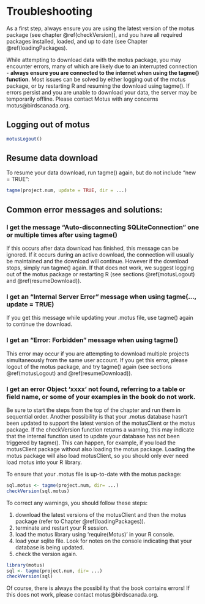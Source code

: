 # Troubleshooting {#Troubleshooting}

As a first step, always ensure you are using the latest version of the motus package (see chapter \@ref(checkVersion)), and you have all required packages installed, loaded, and up to date (see Chapter \@ref(loadingPackages).  

While attempting to download data with the motus package, you may encounter errors, many of which are likely due to an interrupted connection - **always ensure you are connected to the internet when using the tagme() function**.  Most issues can be solved by either logging out of the motus package, or by restarting R and resuming the download using tagme(). If errors persist and you are unable to download your data, the server may be temporarily offline. Please contact Motus with any concerns motus@birdscanada.org.

## Logging out of motus {#motusLogout}
```r
motusLogout()
```

## Resume data download {#resumeDownload}

To resume your data download, run tagme() again, but do not include "new = TRUE":

```r
tagme(project.num, update = TRUE, dir = ...)
```

## Common error messages and solutions:

### I get the message "Auto-disconnecting SQLiteConnection" one or multiple times after using tagme()

If this occurs after data download has finished, this message can be ignored. If it occurs during an active download, the connection will usually be maintained and the download will continue. However if the download stops, simply run tagme() again. If that does not work, we suggest logging out of the motus package or restarting R (see sections \@ref(motusLogout) and \@ref(resumeDownload)).

### I get an "Internal Server Error" message when using tagme(..., update = TRUE)

If you get this message while updating your .motus file, use tagme() again to continue the download.

### I get an "Error: Forbidden" message when using tagme()

This error may occur if you are attempting to download multiple projects simultaneously from the same user account. If you get this error, please logout of the motus package, and try tagme() again (see sections \@ref(motusLogout) and \@ref(resumeDownload)).

### I get an error Object 'xxxx' not found, referring to a table or field name, or some of your examples in the book do not work.  

Be sure to start the steps from the top of the chapter and run them in sequential order. Another possibility is that your .motus database hasn't been updated to support the latest version of the motusClient or the motus package. If the checkVersion function returns a warning, this may indicate that the internal function used to update your database has not been triggered by tagme(). This can happen, for example, if you load the motusClient package without also loading the motus package. Loading the motus package will also load motusClient, so you should only ever need load motus into your R library. 

To ensure that your .motus file is up-to-date with the motus package:

```r
sql.motus <- tagme(project.num, dir= ...)
checkVersion(sql.motus)
```

To correct any warnings, you should follow these steps:

1. download the latest versions of the motusClient and then the motus package (refer to Chapter \@ref(loadingPackages)).
2. terminate and restart your R session.
3. load the motus library using 'require(Motus)' in your R console.
4. load your sqlite file. Look for notes on the console indicating that your database is being updated.
5. check the version again.

```r
library(motus)
sql <- tagme(project.num, dir= ...)
checkVersion(sql)
```

Of course, there is always the possibility that the book contains errors! If this does not work, please contact motus@birdscanada.org.